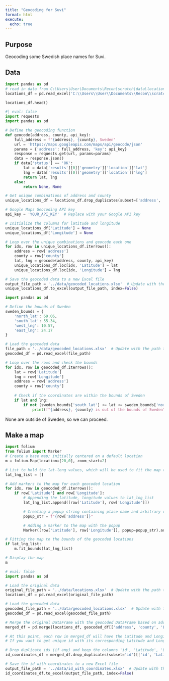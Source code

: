 ```yaml
---
title: "Geocoding for Suvi"
format: html
execute: 
  echo: true
---
```


## Purpose

Geocoding some Swedish place names for Suvi.

## Data


```python
import pandas as pd
# read in data from C:\Users\User\Documents\Recon\scratch\data\locations.xlsx
locations_df = pd.read_excel('C:\\Users\\User\\Documents\\Recon\\scratch\\data\\locations.xlsx')

locations_df.head()

```

```python
#| eval: false
import requests
import pandas as pd

# Define the geocoding function
def geocode(address, county, api_key):
    full_address = f"{address}, {county}, Sweden"
    url = 'https://maps.googleapis.com/maps/api/geocode/json'
    params = {'address': full_address, 'key': api_key}
    response = requests.get(url, params=params)
    data = response.json()
    if data['status'] == 'OK':
        lat = data['results'][0]['geometry']['location']['lat']
        lng = data['results'][0]['geometry']['location']['lng']
        return lat, lng
    else:
        return None, None

# Get unique combinations of address and county
unique_locations_df = locations_df.drop_duplicates(subset=['address', 'county'])

# Google Maps Geocoding API key
api_key = 'YOUR_API_KEY'  # Replace with your Google API key

# Initialize the columns for latitude and longitude
unique_locations_df['Latitude'] = None
unique_locations_df['Longitude'] = None

# Loop over the unique combinations and geocode each one
for idx, row in unique_locations_df.iterrows():
    address = row['address']
    county = row['county']
    lat, lng = geocode(address, county, api_key)
    unique_locations_df.loc[idx, 'Latitude'] = lat
    unique_locations_df.loc[idx, 'Longitude'] = lng

# Save the geocoded data to a new Excel file
output_file_path = '../data/geocoded_locations.xlsx'  # Update with the desired output file path
unique_locations_df.to_excel(output_file_path, index=False)


```


```python
import pandas as pd

# Define the bounds of Sweden
sweden_bounds = {
    'north_lat': 69.06,
    'south_lat': 55.34,
    'west_lng': 10.57,
    'east_lng': 24.17
}

# Load the geocoded data
file_path = '../data/geocoded_locations.xlsx'  # Update with the path to your Excel file with geocoded locations
geocoded_df = pd.read_excel(file_path)

# Loop over the rows and check the bounds
for idx, row in geocoded_df.iterrows():
    lat = row['Latitude']
    lng = row['Longitude']
    address = row['address']
    county = row['county']
    
    # Check if the coordinates are within the bounds of Sweden
    if lat and lng:
        if not (sweden_bounds['south_lat'] <= lat <= sweden_bounds['north_lat'] and sweden_bounds['west_lng'] <= lng <= sweden_bounds['east_lng']):
            print(f"{address}, {county} is out of the bounds of Sweden")

```

None are outside of Sweden, so we can proceed.

## Make a map

```python
import folium
from folium import Marker
# Create a base map; initially centered on a default location
m = folium.Map(location=[20,0], zoom_start=2)

# List to hold the lat-long values, which will be used to fit the map to bounds of the data.
lat_lng_list = []

# Add markers to the map for each geocoded location
for idx, row in geocoded_df.iterrows():
    if row['Latitude'] and row['Longitude']:
        # Appending the latitude, longitude values to lat_lng_list
        lat_lng_list.append([row['Latitude'], row['Longitude']])

        # Creating a popup string containing place name and arbitrary value
        popup_str = f"{row['address']}"

        # Adding a marker to the map with the popup
        Marker([row['Latitude'], row['Longitude']], popup=popup_str).add_to(m)

# Fitting the map to the bounds of the geocoded locations
if lat_lng_list:
    m.fit_bounds(lat_lng_list)

# Display the map
m

```


```python
# eval: false
import pandas as pd

# Load the original data
original_file_path = '../data/locations.xlsx'  # Update with the path to your original Excel file
locations_df = pd.read_excel(original_file_path)

# Load the geocoded data
geocoded_file_path = '../data/geocoded_locations.xlsx'  # Update with the path to your Excel file with geocoded locations
geocoded_df = pd.read_excel(geocoded_file_path)

# Merge the original DataFrame with the geocoded DataFrame based on address and county
merged_df = pd.merge(locations_df, geocoded_df[['address', 'county', 'Latitude', 'Longitude']], on=['address', 'county'], how='left')

# At this point, each row in merged_df will have the Latitude and Longitude associated with its address and county
# If you want to get unique id with its corresponding Latitude and Longitude, you can do the following:

# Drop duplicate ids (if any) and keep the columns 'id', 'Latitude', 'Longitude'
id_coordinates_df = merged_df.drop_duplicates(subset='id')[['id', 'Latitude', 'Longitude']]

# Save the id with coordinates to a new Excel file
output_file_path = '../data/id_with_coordinates.xlsx'  # Update with the desired output file path
id_coordinates_df.to_excel(output_file_path, index=False)

```
